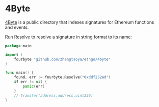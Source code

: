 

# 4Byte

[4Byte](https://www.4byte.directory/) is a public directory that indexes signatures for Ethereum functions and events.

Run <GoDocLink href="4byte#Resolve">Resolve</GoDocLink> to resolve a signature in string format to its name:

```go
package main

import (
    fourbyte "github.com/zhangtaoya/ethgo/4byte"
)

func main() {
    found, err := fourbyte.Resolve("0xddf252ad")
    if err != nil {
        panic(err)
    }
    // Transfer(address,address,uint256)
}
```
